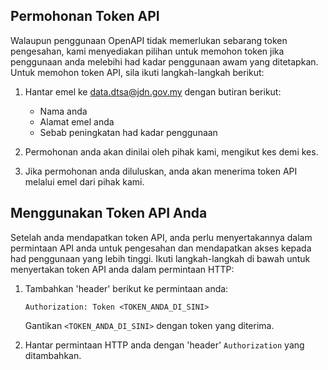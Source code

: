 ## Permohonan Token API

Walaupun penggunaan OpenAPI tidak memerlukan sebarang token pengesahan, kami menyediakan pilihan untuk memohon token jika penggunaan anda melebihi had kadar penggunaan awam yang ditetapkan. Untuk memohon token API, sila ikuti langkah-langkah berikut:

1. Hantar emel ke [data.dtsa@jdn.gov.my](mailto:data.dtsa@jdn.gov.my) dengan butiran berikut:

   - Nama anda
   - Alamat emel anda
   - Sebab peningkatan had kadar penggunaan

2. Permohonan anda akan dinilai oleh pihak kami, mengikut kes demi kes.

3. Jika permohonan anda diluluskan, anda akan menerima token API melalui emel dari pihak kami.

## Menggunakan Token API Anda

Setelah anda mendapatkan token API, anda perlu menyertakannya dalam permintaan API anda untuk pengesahan dan mendapatkan akses kepada had penggunaan yang lebih tinggi. Ikuti langkah-langkah di bawah untuk menyertakan token API anda dalam permintaan HTTP:

1. Tambahkan 'header' berikut ke permintaan anda:

   ```
   Authorization: Token <TOKEN_ANDA_DI_SINI>
   ```

   Gantikan `<TOKEN_ANDA_DI_SINI>` dengan token yang diterima.

2. Hantar permintaan HTTP anda dengan 'header' `Authorization` yang ditambahkan.
